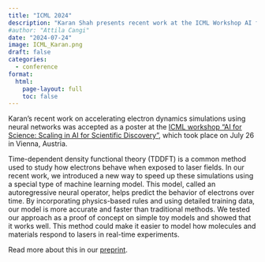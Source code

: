 ```yaml
---
title: "ICML 2024"
description: "Karan Shah presents recent work at the ICML Workshop AI for Science: Scaling in AI for Scientific Discovery "
#author: "Attila Cangi"
date: "2024-07-24"
image: ICML_Karan.png
draft: false
categories:
  - conference
format:
  html:
    page-layout: full
    toc: false
---
```


Karan's recent work on accelerating electron dynamics simulations using neural networks was accepted as a poster at the [ICML workshop "AI for Science: Scaling in AI for Scientific Discovery"](https://icml.cc/virtual/2024/workshop/29973){target="_blank"}, which took place on July 26 in Vienna, Austria.

Time-dependent density functional theory (TDDFT) is a common method used to study how electrons behave when exposed to laser fields. In our recent work, we introduced a new way to speed up these simulations using a special type of machine learning model. This model, called an autoregressive neural operator, helps predict the behavior of electrons over time. By incorporating physics-based rules and using detailed training data, our model is more accurate and faster than traditional methods. We tested our approach as a proof of concept on simple toy models and showed that it works well. This method could make it easier to model how molecules and materials respond to lasers in real-time experiments.

Read more about this in our [preprint](https://doi.org/10.48550/arXiv.2407.09628){target="_blank"}.